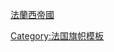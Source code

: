 {{flagdeco|France|1794}} [[法兰西第一帝国|法蘭西帝國]]<noinclude>

[[Category:法国旗帜模板]]
[[Category:欧洲国家模板|{{PAGENAME}}]]
</noinclude>